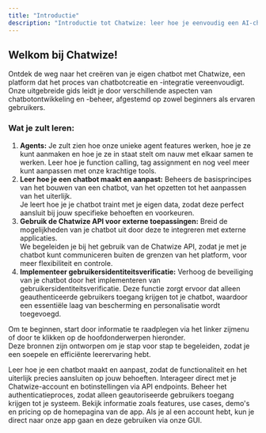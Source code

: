 ```yaml
---
title: "Introductie"
description: "Introductie tot Chatwize: leer hoe je eenvoudig een AI-chatbot bouwt, aanpast en beheert met de krachtige tools van Chatwize."
---
```


## Welkom bij Chatwize\!

Ontdek de weg naar het creëren van je eigen chatbot met Chatwize, een platform dat het proces van chatbotcreatie en -integratie vereenvoudigt.\
Onze uitgebreide gids leidt je door verschillende aspecten van chatbotontwikkeling en -beheer, afgestemd op zowel beginners als ervaren gebruikers.

### Wat je zult leren:

1. **Agents:** Je zult zien hoe onze unieke agent features werken, hoe je ze kunt aanmaken en hoe je ze in staat stelt om nauw met elkaar samen te werken. Leer hoe je function calling, tag assignment en nog veel meer kunt aanpassen met onze krachtige tools.
2. **Leer hoe je een chatbot maakt en aanpast:** Beheers de basisprincipes van het bouwen van een chatbot, van het opzetten tot het aanpassen van het uiterlijk.\
   Je leert hoe je je chatbot traint met je eigen data, zodat deze perfect aansluit bij jouw specifieke behoeften en voorkeuren.
3. **Gebruik de Chatwize API voor externe toepassingen:** Breid de mogelijkheden van je chatbot uit door deze te integreren met externe applicaties.\
   We begeleiden je bij het gebruik van de Chatwize API, zodat je met je chatbot kunt communiceren buiten de grenzen van het platform, voor meer flexibiliteit en controle.
4. **Implementeer gebruikersidentiteitsverificatie:** Verhoog de beveiliging van je chatbot door het implementeren van gebruikersidentiteitsverificatie. Deze functie zorgt ervoor dat alleen geauthenticeerde gebruikers toegang krijgen tot je chatbot, waardoor een essentiële laag van bescherming en personalisatie wordt toegevoegd.

Om te beginnen, start door informatie te raadplegen via het linker zijmenu of door te klikken op de hoofdonderwerpen hieronder.\
Deze bronnen zijn ontworpen om je stap voor stap te begeleiden, zodat je een soepele en efficiënte leerervaring hebt.

<CardGroup cols="2">
  <Card title="Chatbot" icon="message-bot" href="/creating-first-chatbot">
    Leer hoe je een chatbot maakt en aanpast, zodat de functionaliteit en het uiterlijk precies aansluiten op jouw behoeften.
  </Card>
  <Card title="Ontdek API's" icon="code" href="/api-reference/chatbots/create">
    Interageer direct met je Chatwize-account en botinstellingen via API endpoints.
  </Card>
  <Card title="Authenticatie van gebruikers" icon="webhook" href="/user-identity">
    Beheer het authenticatieproces, zodat alleen geautoriseerde gebruikers toegang krijgen tot je systeem.
  </Card>
  <Card title="Bezoek de Chatwize-website" icon="browser" href="https://chatwize.ai">
    Bekijk informatie zoals features, use cases, demo's en pricing op de homepagina van de app.
  </Card>
  <Card title="Ga naar onze app" icon="computer-classic" color="#309C95" href="https://app.chatwize.ai">
    Als je al een account hebt, kun je direct naar onze app gaan en deze gebruiken via onze GUI.
  </Card>
</CardGroup>